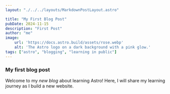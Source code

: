 ```yaml
---
layout: "./../../layouts/MarkdownPostLayout.astro"

title: "My First Blog Post"
pubDate: 2024-11-15
description: "First Post"
author: "me"
image:
    url: 'https://docs.astro.build/assets/rose.webp'
    alt: 'The Astro logo on a dark background with a pink glow.'
tags: ["astro", "blogging", "learning in public"]
---
```


### My first blog post

Welcome to my _new blog_ about learning Astro! Here, I will share my learning journey as I build a new website.